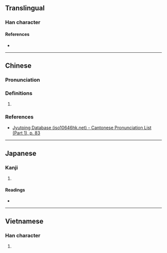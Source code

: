 {{character info}}
==Translingual==

===Han character===
{{Han char|rn=30|rad=口|as=13|sn=16|four=|canj=RNCR|ids=⿰口詹}}

====References====
* {{Han ref|kx=0209.210|dkj=04355|dj=0432.070|hdz=10693.050|uh=5661|ud=22113}}

----

==Chinese==

===Pronunciation===
{{zh-pron
|m=zhān,dān
|c=zim1
|cat=
}}

===Definitions===
{{zh-hanzi}}

# {{rfdef|zh|sort=口13}}

===References===
* [http://www.iso10646hk.net/jp/document/download.jsp Jyutping Database (iso10646hk.net) - Cantonese Pronunciation List (Part 1), p. 83]

----

==Japanese==

===Kanji===
{{ja-kanji|grade=|rs=口13}}

# {{rfdef|ja|sort=口13}}

====Readings====
* {{ja-readings|on=[[せん]] (sen), [[たん]] (tan)|kun=[[うるさくしゃべる]] (urusakushaberu)}}

----

==Vietnamese==

===Han character===
{{vi-hantu|[[thèm]]|rs=口13}}

# {{rfdef|vi|sort=口13}}